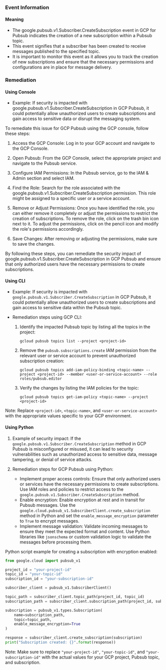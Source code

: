 
### Event Information

#### Meaning

- The google.pubsub.v1.Subscriber.CreateSubscription event in GCP for Pubsub indicates the creation of a new subscription within a Pubsub topic.
- This event signifies that a subscriber has been created to receive messages published to the specified topic.
- It is important to monitor this event as it allows you to track the creation of new subscriptions and ensure that the necessary permissions and configurations are in place for message delivery.

### Remediation

#### Using Console

- Example: If security is impacted with google.pubsub.v1.Subscriber.CreateSubscription in GCP Pubsub, it could potentially allow unauthorized users to create subscriptions and gain access to sensitive data or disrupt the messaging system.

To remediate this issue for GCP Pubsub using the GCP console, follow these steps:

1. Access the GCP Console: Log in to your GCP account and navigate to the GCP Console.

2. Open Pubsub: From the GCP Console, select the appropriate project and navigate to the Pubsub service.

3. Configure IAM Permissions: In the Pubsub service, go to the IAM & Admin section and select IAM.

4. Find the Role: Search for the role associated with the google.pubsub.v1.Subscriber.CreateSubscription permission. This role might be assigned to a specific user or a service account.

5. Remove or Adjust Permissions: Once you have identified the role, you can either remove it completely or adjust the permissions to restrict the creation of subscriptions. To remove the role, click on the trash bin icon next to it. To adjust the permissions, click on the pencil icon and modify the role's permissions accordingly.

6. Save Changes: After removing or adjusting the permissions, make sure to save the changes.

By following these steps, you can remediate the security impact of google.pubsub.v1.Subscriber.CreateSubscription in GCP Pubsub and ensure that only authorized users have the necessary permissions to create subscriptions.

#### Using CLI

- Example: If security is impacted with `google.pubsub.v1.Subscriber.CreateSubscription` in GCP Pubsub, it could potentially allow unauthorized users to create subscriptions and gain access to sensitive data within the Pubsub topic.

- Remediation steps using GCP CLI:
  1. Identify the impacted Pubsub topic by listing all the topics in the project:
     ```
     gcloud pubsub topics list --project <project-id>
     ```

  2. Remove the `pubsub.subscriptions.create` IAM permission from the relevant user or service account to prevent unauthorized subscription creation:
     ```
     gcloud pubsub topics add-iam-policy-binding <topic-name> --project <project-id> --member <user-or-service-account> --role roles/pubsub.editor
     ```

  3. Verify the changes by listing the IAM policies for the topic:
     ```
     gcloud pubsub topics get-iam-policy <topic-name> --project <project-id>
     ```

Note: Replace `<project-id>`, `<topic-name>`, and `<user-or-service-account>` with the appropriate values specific to your GCP environment.

#### Using Python

1. Example of security impact: If the `google.pubsub.v1.Subscriber.CreateSubscription` method in GCP Pubsub is misconfigured or misused, it can lead to security vulnerabilities such as unauthorized access to sensitive data, message tampering, or denial of service attacks.

2. Remediation steps for GCP Pubsub using Python:
   - Implement proper access controls: Ensure that only authorized users or services have the necessary permissions to create subscriptions. Use IAM roles and policies to restrict access to the `google.pubsub.v1.Subscriber.CreateSubscription` method.
   - Enable encryption: Enable encryption at rest and in transit for Pubsub messages. Use the `google.cloud.pubsub_v1.SubscriberClient.create_subscription` method in Python and set the `enable_message_encryption` parameter to `True` to encrypt messages.
   - Implement message validation: Validate incoming messages to ensure they meet the expected format and content. Use Python libraries like `jsonschema` or custom validation logic to validate the messages before processing them.

Python script example for creating a subscription with encryption enabled:

```python
from google.cloud import pubsub_v1

project_id = "your-project-id"
topic_id = "your-topic-id"
subscription_id = "your-subscription-id"

subscriber_client = pubsub_v1.SubscriberClient()

topic_path = subscriber_client.topic_path(project_id, topic_id)
subscription_path = subscriber_client.subscription_path(project_id, subscription_id)

subscription = pubsub_v1.types.Subscription(
    name=subscription_path,
    topic=topic_path,
    enable_message_encryption=True
)

response = subscriber_client.create_subscription(subscription)
print("Subscription created: {}".format(response))
```

Note: Make sure to replace `"your-project-id"`, `"your-topic-id"`, and `"your-subscription-id"` with the actual values for your GCP project, Pubsub topic, and subscription.

